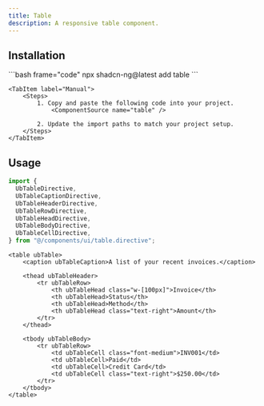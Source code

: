 ```yaml
---
title: Table
description: A responsive table component.
---
```



<ComponentPreview name="table-demo" />

## Installation

<Tabs>
    <TabItem label="CLI">
        ```bash frame="code"
        npx shadcn-ng@latest add table
        ```
    </TabItem>

    <TabItem label="Manual">
        <Steps>
            1. Copy and paste the following code into your project.
                <ComponentSource name="table" />

            2. Update the import paths to match your project setup.
        </Steps>
    </TabItem>

</Tabs>

## Usage

```ts
import {
  UbTableDirective,
  UbTableCaptionDirective,
  UbTableHeaderDirective,
  UbTableRowDirective,
  UbTableHeadDirective,
  UbTableBodyDirective,
  UbTableCellDirective,
} from "@/components/ui/table.directive";
```

```angular-html
<table ubTable>
    <caption ubTableCaption>A list of your recent invoices.</caption>

    <thead ubTableHeader>
        <tr ubTableRow>
            <th ubTableHead class="w-[100px]">Invoice</th>
            <th ubTableHead>Status</th>
            <th ubTableHead>Method</th>
            <th ubTableHead class="text-right">Amount</th>
        </tr>
    </thead>

    <tbody ubTableBody>
        <tr ubTableRow>
            <td ubTableCell class="font-medium">INV001</td>
            <td ubTableCell>Paid</td>
            <td ubTableCell>Credit Card</td>
            <td ubTableCell class="text-right">$250.00</td>
        </tr>
    </tbody>
</table>
```
